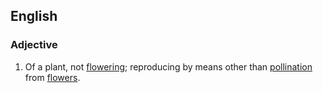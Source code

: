 ==English==
===Adjective===
{{en-adj}}
# {{context|biology|lang=en}} Of a plant, not [[flowering]]; reproducing by means other than [[pollination]] from [[flower]]s.